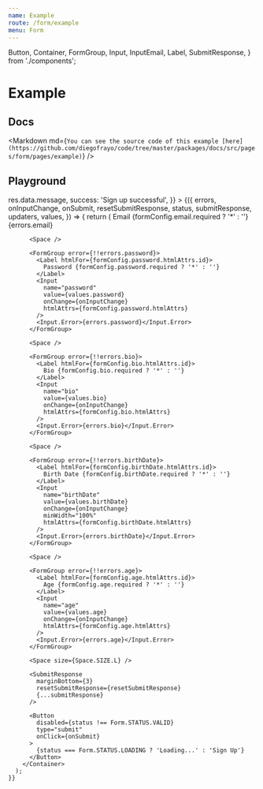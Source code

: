 ```yaml
---
name: Example
route: /form/example
menu: Form
---
```


  Button,
  Container,
  FormGroup,
  Input,
  InputEmail,
  Label,
  SubmitResponse,
} from './components';



# Example

## Docs

<Markdown
  md={`You can see the source code of this example [here](https://github.com/diegofrayo/code/tree/master/packages/docs/src/pages/form/pages/example)`}
/>



## Playground

<Playground>
  <Form
    defaultValues={{ email: 'test@gmail.com', birthDate: '2019-04-19' }}
    config={formConfig}
    onSubmit={onSubmit}
    submitResponseMessages={{
      failure: res => res.data.message,
      success: 'Sign up successful',
    }}
  >
    {({
      errors,
      onInputChange,
      onSubmit,
      resetSubmitResponse,
      status,
      submitResponse,
      updaters,
      values,
    }) => {
      return (
        <Container>
          <FormGroup error={!!errors.email}>
            <Label htmlFor={formConfig.email.htmlAttrs.id}>
              Email {formConfig.email.required ? '*' : ''}
            </Label>
            <InputEmail
              name="email"
              value={values.email}
              updaters={updaters}
              htmlAttrs={formConfig.email.htmlAttrs}
              inputConfig={formConfig.email}
            />
            <Input.Error>{errors.email}</Input.Error>
          </FormGroup>

          <Space />

          <FormGroup error={!!errors.password}>
            <Label htmlFor={formConfig.password.htmlAttrs.id}>
              Password {formConfig.password.required ? '*' : ''}
            </Label>
            <Input
              name="password"
              value={values.password}
              onChange={onInputChange}
              htmlAttrs={formConfig.password.htmlAttrs}
            />
            <Input.Error>{errors.password}</Input.Error>
          </FormGroup>

          <Space />

          <FormGroup error={!!errors.bio}>
            <Label htmlFor={formConfig.bio.htmlAttrs.id}>
              Bio {formConfig.bio.required ? '*' : ''}
            </Label>
            <Input
              name="bio"
              value={values.bio}
              onChange={onInputChange}
              htmlAttrs={formConfig.bio.htmlAttrs}
            />
            <Input.Error>{errors.bio}</Input.Error>
          </FormGroup>

          <Space />

          <FormGroup error={!!errors.birthDate}>
            <Label htmlFor={formConfig.birthDate.htmlAttrs.id}>
              Birth Date {formConfig.birthDate.required ? '*' : ''}
            </Label>
            <Input
              name="birthDate"
              value={values.birthDate}
              onChange={onInputChange}
              minWidth="100%"
              htmlAttrs={formConfig.birthDate.htmlAttrs}
            />
            <Input.Error>{errors.birthDate}</Input.Error>
          </FormGroup>

          <Space />

          <FormGroup error={!!errors.age}>
            <Label htmlFor={formConfig.age.htmlAttrs.id}>
              Age {formConfig.age.required ? '*' : ''}
            </Label>
            <Input
              name="age"
              value={values.age}
              onChange={onInputChange}
              htmlAttrs={formConfig.age.htmlAttrs}
            />
            <Input.Error>{errors.age}</Input.Error>
          </FormGroup>

          <Space size={Space.SIZE.L} />

          <SubmitResponse
            marginBottom={3}
            resetSubmitResponse={resetSubmitResponse}
            {...submitResponse}
          />

          <Button
            disabled={status !== Form.STATUS.VALID}
            type="submit"
            onClick={onSubmit}
          >
            {status === Form.STATUS.LOADING ? 'Loading...' : 'Sign Up'}
          </Button>
        </Container>
      );
    }}
  </Form>
</Playground>

